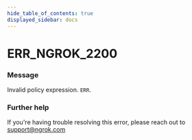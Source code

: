 ```yaml
---
hide_table_of_contents: true
displayed_sidebar: docs
---
```



# ERR_NGROK_2200

### Message
Invalid policy expression.
`ERR`.

<ErrorDetails error='err_ngrok_2200' />


### Further help
If you're having trouble resolving this error, please reach out to [support@ngrok.com](mailto:support@ngrok.com?subject=Help%20with%20ERR_NGROK_2200)

